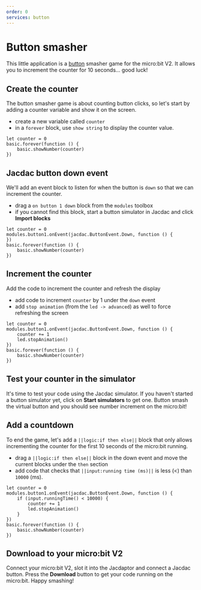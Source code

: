 ```yaml
---
order: 0
services: button
---
```


# Button smasher

This little application is a [button](/clients/makecode/extensions/button) smasher
game for the micro:bit V2. It allows you to increment the counter for 10 seconds... good luck!

## Create the counter

The button smasher game is about counting button clicks, so let's start
by adding a counter variable and show it on the screen.

-   create a new variable called `counter`
-   in a `forever` block, use `show string` to display the counter value.

```blocks
let counter = 0
basic.forever(function () {
    basic.showNumber(counter)
})
```

## Jacdac button down event

We'll add an event block to listen for when the button is `down` so that we can increment the counter.

-   drag a `on button 1 down` block from the `modules` toolbox
-   if you cannot find this block, start a button simulator in Jacdac and click **Import blocks**

```blocks
let counter = 0
modules.button1.onEvent(jacdac.ButtonEvent.Down, function () {
})
basic.forever(function () {
    basic.showNumber(counter)
})
```

## Increment the counter

Add the code to increment the counter and refresh the display

-   add code to increment `counter` by 1 under the `down` event
-   add `stop animation` (from the `led -> advanced`) as well to force refreshing the screen

```blocks
let counter = 0
modules.button1.onEvent(jacdac.ButtonEvent.Down, function () {
    counter += 1
    led.stopAnimation()
})
basic.forever(function () {
    basic.showNumber(counter)
})
```

## Test your counter in the simulator

It's time to test your code using the Jacdac simulator. If you haven't started a button simulator yet,
click on **Start simulators** to get one.
Button smash the virtual button and you should see number increment on the micro:bit!

## Add a countdown

To end the game, let's add a `||logic:if then else||` block that only allows incrementing
the counter for the first 10 seconds of the micro:bit running.

-   drag a `||logic:if then else||` block in the down event and move the current blocks under the `then` section
-   add code that checks that `||input:running time (ms)||` is less (<) than `10000` (ms).

```blocks
let counter = 0
modules.button1.onEvent(jacdac.ButtonEvent.Down, function () {
    if (input.runningTime() < 10000) {
        counter += 1
        led.stopAnimation()
    }
})
basic.forever(function () {
    basic.showNumber(counter)
})
```

## Download to your micro:bit V2

Connect your micro:bit V2, slot it into the Jacdaptor and connect a Jacdac button.
Press the **Download** button to get your code running on the micro:bit. Happy smashing!
